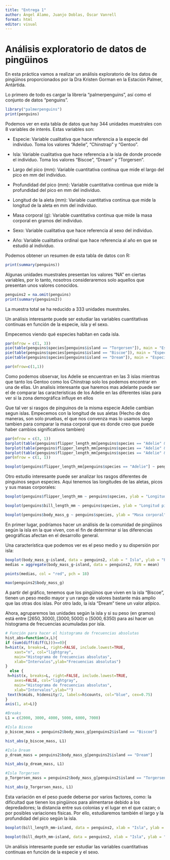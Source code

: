 ```yaml
---
title: "Entrega 1"
author: Ángel Álamo, Juanjo Doblas, Óscar Vanrell 
format: html
editor: visual
---
```


# Análisis exploratorio de datos de pingüinos

En esta práctica vamos a realizar un análisis exploratorio de los datos de pingüinos proporcionados por la Dra Kristen Gorman en la Estación Palmer, Antártida.

Lo primero de todo es cargar la librería "palmerpenguins", así como el conjunto de datos "penguins".

```r
library("palmerpenguins")
print(penguins)
```

Podemos ver en esta tabla de datos que hay 344 unidades muestrales con 8 variables de interés. Estas variables son:

-   Especie: Variable cualitativa que hace referencia a la especie del individuo. Toma los valores "Adelie", "Chinstrap" y "Gentoo".

-   Isla: Variable cualitativa que hace referencia a la isla de donde procede el individuo. Toma los valores "Biscoe", "Dream" y "Torgersen".

-   Largo del pico (mm): Variable cuantitativa continua que mide el largo del pico en mm del individuo.

-   Profundidad del pico (mm): Variable cuantitativa continua que mide la profundidad del pico en mm del individuo.

-   Longitud de la aleta (mm): Variable cuantitativa continua que mide la longitud de la aleta en mm del individuo.

-   Masa corporal (g): Variable cuantitativa continua que mide la masa corporal en gramos del individuo.

-   Sexo: Variable cualitativa que hace referencia al sexo del individuo.

-   Año: Variable cualitativa ordinal que hace referencia al año en que se estudió al individuo.

Podemos obtener un resumen de esta tabla de datos con R:

```r
print(summary(penguins))
```

Algunas unidades muestrales presentan los valores "NA" en ciertas variables, por lo tanto, nosotros consideraremos solo aquellos que presentan unos valores conocidos.

```r
penguins2 = na.omit(penguins)
print(summary(penguins2))
```

La muestra total se ha reducido a 333 unidades muestrales.

Un análisis interesante puede ser estudiar las variables cuantitativas continuas en función de la especie, isla y el sexo.




Empecemos viendo qué especies habitan en cada isla.

```r
par(mfrow = c(1, 3))
pie(table(penguins$species[penguins$island == "Torgersen"]), main = "Especies de Torgersen",col = c("#7EC3E5", "#E57E7E", "#8F7EE5"))
pie(table(penguins$species[penguins$island == "Biscoe"]), main = "Especies de Biscoe",col = c("#7EC3E5", "#E57E7E", "#8F7EE5"))
pie(table(penguins$species[penguins$island == "Dream"]), main = "Especies de Dream",col = c("#7EC3E5", "#E57E7E", "#8F7EE5"))

par(mfrow=c(1,1))

```
Como podemos observar, los Adelie se encuentran en las 3 islas mientras que tanto los Gentoo como los Chinstrap solo los podemos encontrar en una de ellas. Un analisis interesante que haremos mas adelante puede ser el de comparar las caracteristicas de los Adelie en las diferentes islas para ver si la zona demográfica influye en ellos


Que tal ver si rasgos de pinguinos de la misma especie Adelie cambian segun islas. Empecemos con la longitud de sus aletas (Hecho de dos maneras, son solo pruebas, el que nos convenza mas lo usamos luego tambien para comparar la masa corporal que es donde creo que puede haber cambios significativos tambien)

```r
par(mfrow = c(3, 1))
barplot(table(penguins$flipper_length_mm[penguins$species == "Adelie" & penguins$island == "Torgersen"]), main = "Torgersen",col ="#7EC3E5")
barplot(table(penguins$flipper_length_mm[penguins$species == "Adelie" & penguins$island == "Biscoe"]), main = "Biscoe",col ="#7EC3E5")
barplot(table(penguins$flipper_length_mm[penguins$species == "Adelie" & penguins$island == "Dream"]), main = "Dream",col ="#7EC3E5")
par(mfrow = c(1, 1))
```

```r
boxplot(penguins$flipper_length_mm[penguins$species == "Adelie"] ~ penguins$island[penguins$species == "Adelie"], ylab = "Longitud aleta", xlab = "Isla",col ="#7EC3E5")

```






Otro estudio interesante puede ser analizar los rasgos diferentes de pinguinos segun especies. Aqui tenemos las longitudes de las aletas, picos y sus masas corporales:


```r
boxplot(penguins$flipper_length_mm ~ penguins$species, ylab = "Longitud aleta", xlab = "Especies",col =c("#7EC3E5", "#E57E7E", "#8F7EE5"))
```



```r

boxplot(penguins$bill_length_mm ~ penguins$species, ylab = "Longitud pico", xlab = "Especies",col =c("#7EC3E5", "#E57E7E", "#8F7EE5"))

```

```r
boxplot(penguins$body_mass_g ~ penguins$species, ylab = "Masa corporal", xlab = "Especies",col =c("#7EC3E5", "#E57E7E", "#8F7EE5"))

```


En primer lugar, podríamos hacer un análisis de la comunidad de pingüinos según la isla en la que viven, con el fin de determinar si las diferencias geográficas afectan en el desarrollo general.

Una característica que podemos ver es el peso medio y su dispersión por isla:

```r
boxplot(body_mass_g~island, data = penguins2, xlab = " Isla", ylab = "Peso corporal(g)", plot = TRUE)
medias = aggregate(body_mass_g~island, data = penguins2, FUN = mean)

points(medias, col = "red", pch = 18)

max(penguins2$body_mass_g)
```

A partir del gráfico, tenemos que los pingüinos que viven en la isla "Biscoe", tienen un peso medio mayor y un rango de valores bastante más amplio que las otras dos islas. Por otro lado, la isla "Dream" tiene un valor atípico.

Ahora, agruparemos las unidades según la isla y si su peso (en gramos) está entre $[2650, 3000), [3000, 5000)$ o $[5000,6350)$ para así hacer un histograma de frecuencias acumuladas por isla.

```r
# Función para hacer el histograma de frecuencias absolutas
hist_abs=function(x,L){
if (sum(diff(diff(L)))==0){ 
h=hist(x, breaks=L, right=FALSE, include.lowest=TRUE,
    xaxt="n", col="lightgray",
    main="Histograma de frecuencias absolutas",
    xlab="Intervalos",ylab="Frecuencias absolutas")
}
  else {
 h=hist(x, breaks=L, right=FALSE, include.lowest=TRUE,
    axes=FALSE, col="lightgray",
    main="Histograma de frecuencias absolutas",
    xlab="Intervalos",ylab="")
 text(h$mids, h$density/2, labels=h$counts, col="blue", cex=0.75)
}
axis(1, at=L)}

```

```r
#Breaks
L1 = c(2000, 3000, 4000, 5000, 6000, 7000)

#Isla Biscoe
p_biscoe_mass = penguins2$body_mass_g[penguins2$island == "Biscoe"]

hist_abs(p_biscoe_mass, L1)
```

```r
#Isla Dream
p_dream_mass = penguins2$body_mass_g[penguins2$island == "Dream"]

hist_abs(p_dream_mass, L1)

```

```r
#Isla Torgersen
p_Torgersen_mass = penguins2$body_mass_g[penguins2$island == "Torgersen"]

hist_abs(p_Torgersen_mass, L1)

```

Esta variación en el peso puede deberse por varios factores, como: la dificultad que tienen los pingüinos para alimentarse debido a los depredadores; la distancia entre sus colonias y el lugar en el que cazan; o por posibles variaciones físicas. Por ello, estudiaremos también el largo y la profundidad del pico según la isla.

```r
boxplot(bill_length_mm~island, data = penguins2, xlab = "Isla", ylab = "Largo del pico(mm)")


```

```r
boxplot(bill_depth_mm~island, data = penguins2, xlab = "Isla", ylab = "Profundidad del pico(mm)")
```

Un análisis interesante puede ser estudiar las variables cuantitativas continuas en función de la especie y el sexo.
